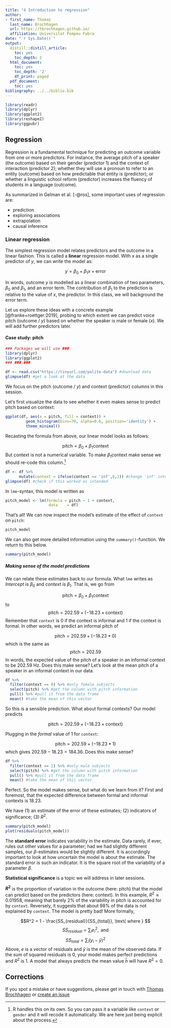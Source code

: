 ```yaml
---
title: "4 Introduction to regression"
author:
- first_name: Thomas
  last_name: Brochhagen
  url: https://tbrochhagen.github.io/
  affiliation: Universitat Pompeu Fabra
date: "`r Sys.Date()`"
output:
  distill::distill_article:
    toc: yes
    toc_depth: 2
  html_document:
    toc: yes
    toc_depth: '2'
    df_print: paged
  pdf_document:
    toc: yes
bibliography: ../../biblio.bib
---
```




```r
library(readr)
library(dplyr)
library(ggplot2)
library(reshape2)
library(ggpubr)
```

## Regression
Regression is a fundamental technique for predicting an outcome variable from one or more predictors. For instance, the average pitch of a speaker (the outcome) based on their gender (predictor 1) and the context of interaction (predictor 2);  whether they will use a pronoun to refer to an entity (outcome) based on how predictable that entity is (predictor); or whether a linguistic school reform (predictor) increases the fluency of students in a language (outcome).

As summarized in  Gelman et al. [-@ros], some important uses of regression are:

  - prediction
  - exploring associations
  - extrapolation
  - causal inference

### Linear regression
The simplest regression model relates predictors and the outcome in a linear fashion. This is called a **linear** regression model. With $x$ as a single predictor of $y$, we can write the model as:

$$y = \beta_0 + \beta_1x + \text{error} $$

In words, outcome $y$ is modelled as a linear combination of two parameters, $\beta_0$ and $\beta_1$, and an error term. The contribution of $\beta_1$ to the prediction is relative to the value of $x$, the predictor. In this class, we will background the error term.

Let us explore these ideas with a concrete example [@franke+roettger:2019], probing to which extent we can predict voice pitch (outcome / $y$) based on whether the speaker is male or female ($x$). We will add further predictors later.

#### Case study: pitch

```r
### Packages we will use ###
library(dplyr)
library(ggplot2)
### ### ###

df <- read.csv("https://tinyurl.com/polite-data") #download data
glimpse(df) #get a look at the data
```

We focus on the pitch (outcome / $y$) and context (predictor) columns in this session. 

Let's first visualize the data to see whether it even makes sense to predict pitch based on context:

```r
ggplot(df, aes(x = pitch, fill = context)) +
         geom_histogram(bins=70, alpha=0.6, position='identity') +
         theme_minimal() 

```
Recasting the formula from above, our linear model looks as follows:

$$\text{pitch} = \beta_0 + \beta_1 \text{context}$$
But context is not a numerical variable. To make $\beta_1 \text{context}$ make sense we should re-code this column.^[R handles this on its own. So you can pass it a variable like `context` or `gender` and it will recode it automatically. We are here just being explicit about the process.]

```r
df <- df %>%
      mutate(context = ifelse(context == 'inf',0,1)) #change 'inf' into a 0 and 'pol' into 1
glimpse(df) #check if this worked as intended
```

In `lme`-syntax, this model is written as

```r

pitch_model <- lm(formula = pitch ~ 1 + context,
                   data    = df)
```

That's all! We can now inspect the model's estimate of the effect of `context` on `pitch`:

```r
pitch_model
```

We can also get more detailed information using the `summary()`-function. We return to this below.

```r
summary(pitch_model)
```

##### Making sense of the model predictions

We can relate these estimates back to our formula. What `lme` writes as *Intercept* is $\beta_0$ and *context* is $\beta_1$. That is, we go from

$$\text{pitch} = \beta_0 + \beta_1 \text{context}$$
to
$$\text{pitch} = 202.59 + (-18.23 \times \text{context})$$
Remember that `context` is $0$ if the context is informal and $1$ if the context is formal. In other words, we predict an informal pitch of 

$$\text{pitch} = 202.59 + (-18.23 * 0)$$
which is the same as 
$$\text{pitch} =202.59$$
In words, the expected value of the pitch of a speaker in an informal context to be 202.59 Hz. Does this make sense? Let's look at the mean pitch of a speaker in an informal context in our data.

```r
df %>% 
  filter(context == 0) %>% #only female subjects
  select(pitch) %>% #get the column with pitch information
  pull() %>% #pull it from the data frame
  mean() #take the mean of this vector
```

So this is a sensible prediction. What about formal contexts? Our model predicts

$$\text{pitch} = 202.59 + (-18.23 \times \text{context})$$

Plugging in the *formal* value of $1$ for `context`:

$$\text{pitch} = 202.59 + (-18.23  * 1)$$
which gives $202.59 -18.23 = 184.36$. Does this make sense?

```r
df %>% 
  filter(context == 1) %>% #only male subjects
  select(pitch) %>% #get the column with pitch information
  pull() %>% #pull it from the data frame
  mean() #take the mean of this vector
```

Perfect. So the model makes sense, but what do we learn from it? First and foremost, that the expected difference between formal and informal contexts is $18.23$. 

We have (1) an estimate of the error of these estimates; (2) indicators of significance; (3) $R^2$.

```r
summary(pitch_model)
plot(residuals(pitch_model))
```


The **standard error** indicates variability in the estimate. Data rarely, if ever, rules out other values for a parameter; had we had slightly different samples, our $\beta$-estimates would be slightly different. It is accordingly important to look at how uncertain the model is about the estimate. The standard error is such an indicator. It is the square root of the variability of a parameter $\beta$. 

**Statistical significance** is a topic we will address in later sessions.

**$R^2$** is the proportion of variation in the outcome (here: pitch) that the model can predict based on the predictors (here: context). In this example, $R^2 \approx 0.01958$, meaning that barely 2% of the variability in pitch is accounted for by `context`. Reversely, it suggests that about 98% of the data is not explained by `context`. The model is pretty bad!  More formally, 

$$R^2 = 1 - \frac{SS_{residual}}{SS_{total}}, \text{ where } $$
$$SS_{residual} = \sum_i e^2_i, \text{ and }$$
$$SS_{total} = \sum_i(y_i - \bar{y})^2$$
Above, $e$ is a vector of residuals and $\bar{y}$ is the mean of the observed data. If the sum of squared residuals is $0$, your model makes perfect predictions and $R^2$ is $1$. A model that always predicts the mean value $\bar{h}$ will have $R^2 = 0$.


## Corrections {.appendix}
If you spot a mistake or have suggestions, please get in touch with [Thomas Brochhagen](https://brochhagen.github.io) or [create an issue](https://github.com/metodesempirics/metodesempirics.github.io/issues/new)
